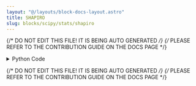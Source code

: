 ```yaml
---
layout: "@/layouts/block-docs-layout.astro"
title: SHAPIRO
slug: blocks/scipy/stats/shapiro
---
```


{/* DO NOT EDIT THIS FILE! IT IS BEING AUTO GENERATED */}
{/* PLEASE REFER TO THE CONTRIBUTION GUIDE ON THE DOCS PAGE */}


<PythonDocsDisplay docstring={docstring} />
<details>
<summary>Python Code</summary>

```python
from flojoy import OrderedPair, flojoy, Matrix, Scalar
import numpy as np
from collections import namedtuple
from typing import Literal

import scipy.stats


@flojoy
def SHAPIRO(
    default: OrderedPair | Matrix,
    select_return: Literal["statistic", "p-value"] = "statistic",
) -> OrderedPair | Matrix | Scalar:
    """The SHAPIRO node is based on a numpy or scipy function.

    The description of that function is as follows:

        Perform the Shapiro-Wilk test for normality.

        The Shapiro-Wilk test tests the null hypothesis that the data was drawn from a normal distribution.

    Parameters
    ----------
    select_return : 'statistic', 'p-value'
        Select the desired object to return.
        See the respective function docs for descriptors.
    x : array_like
        Array of sample data.

    Returns
    -------
    DataContainer
        type 'ordered pair', 'scalar', or 'matrix'
    """

    result = scipy.stats.shapiro(
        x=default.y,
    )

    return_list = ["statistic", "p-value"]
    if isinstance(result, tuple):
        res_dict = {}
        num = min(len(result), len(return_list))
        for i in range(num):
            res_dict[return_list[i]] = result[i]
        result = res_dict[select_return]
    else:
        result = result._asdict()
        result = result[select_return]

    if isinstance(result, np.ndarray):
        result = OrderedPair(x=default.x, y=result)
    else:
        assert isinstance(
            result, np.number | float | int
        ), f"Expected np.number, float or int for result, got {type(result)}"
        result = Scalar(c=float(result))

    return result

```

[Find this Flojoy Block on GitHub](https://github.com/flojoy-ai/blocks/blob/main/blocks/SCIPY/STATS/SHAPIRO/SHAPIRO.py)

</details>

{/* DO NOT EDIT THIS FILE! IT IS BEING AUTO GENERATED */}
{/* PLEASE REFER TO THE CONTRIBUTION GUIDE ON THE DOCS PAGE */}
